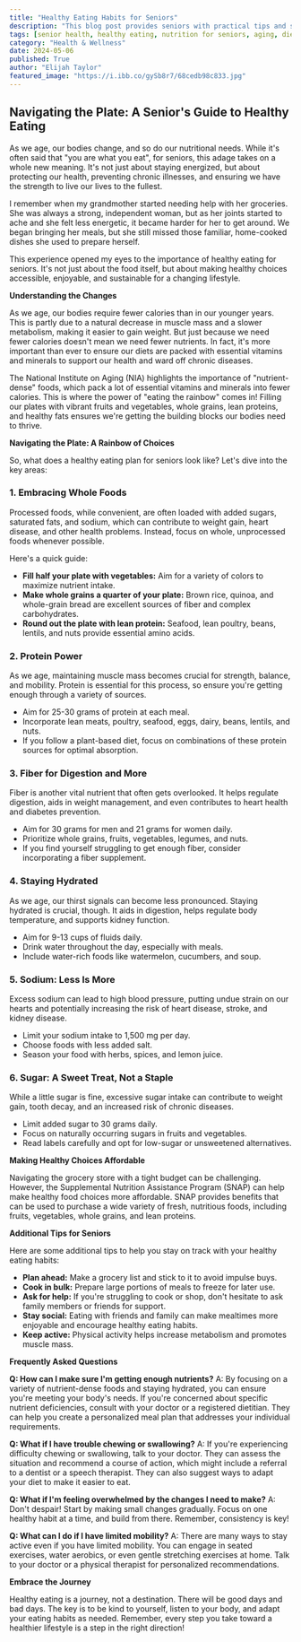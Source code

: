 ```yaml
---
title: "Healthy Eating Habits for Seniors"
description: "This blog post provides seniors with practical tips and strategies for maintaining a healthy diet.  It covers key nutritional considerations, including protein, fiber, hydration, sodium, and sugar intake, and offers advice on making healthy choices affordable and enjoyable. "
tags: [senior health, healthy eating, nutrition for seniors, aging, diet, healthy lifestyle, nutrient-dense foods, weight management, chronic diseases, food choices]
category: "Health & Wellness"
date: 2024-05-06
published: True
author: "Elijah Taylor"
featured_image: "https://i.ibb.co/gySb8r7/68cedb98c833.jpg"
---
```


##  Navigating the Plate: A Senior's Guide to Healthy Eating

As we age, our bodies change, and so do our nutritional needs. While it's often said that "you are what you eat", for seniors, this adage takes on a whole new meaning. It's not just about staying energized, but about protecting our health, preventing chronic illnesses, and ensuring we have the strength to live our lives to the fullest. 

I remember when my grandmother started needing help with her groceries. She was always a strong, independent woman, but as her joints started to ache and she felt less energetic, it became harder for her to get around. We began bringing her meals, but she still missed those familiar, home-cooked dishes she used to prepare herself.  

This experience opened my eyes to the importance of healthy eating for seniors. It's not just about the food itself, but about making healthy choices accessible, enjoyable, and sustainable for a changing lifestyle. 

**Understanding the Changes**

As we age, our bodies require fewer calories than in our younger years. This is partly due to a natural decrease in muscle mass and a slower metabolism, making it easier to gain weight.  But just because we need fewer calories doesn't mean we need fewer nutrients. In fact, it's more important than ever to ensure our diets are packed with essential vitamins and minerals to support our health and ward off chronic diseases. 

The National Institute on Aging (NIA) highlights the importance of "nutrient-dense" foods, which pack a lot of essential vitamins and minerals into fewer calories. This is where the power of "eating the rainbow" comes in! Filling our plates with vibrant fruits and vegetables, whole grains, lean proteins, and healthy fats ensures we're getting the building blocks our bodies need to thrive.

**Navigating the Plate: A Rainbow of Choices**

So, what does a healthy eating plan for seniors look like? Let's dive into the key areas:

### 1. Embracing Whole Foods

Processed foods, while convenient, are often loaded with added sugars, saturated fats, and sodium, which can contribute to weight gain, heart disease, and other health problems. Instead, focus on whole, unprocessed foods whenever possible. 

Here's a quick guide:

* **Fill half your plate with vegetables:** Aim for a variety of colors to maximize nutrient intake.
* **Make whole grains a quarter of your plate:** Brown rice, quinoa, and whole-grain bread are excellent sources of fiber and complex carbohydrates.
* **Round out the plate with lean protein:** Seafood, lean poultry, beans, lentils, and nuts provide essential amino acids.

### 2. Protein Power

As we age, maintaining muscle mass becomes crucial for strength, balance, and mobility.  Protein is essential for this process, so ensure you're getting enough through a variety of sources. 

* Aim for 25-30 grams of protein at each meal.
* Incorporate lean meats, poultry, seafood, eggs, dairy, beans, lentils, and nuts.
* If you follow a plant-based diet, focus on combinations of these protein sources for optimal absorption.

### 3. Fiber for Digestion and More

Fiber is another vital nutrient that often gets overlooked. It helps regulate digestion, aids in weight management, and even contributes to heart health and diabetes prevention.  

* Aim for 30 grams for men and 21 grams for women daily.
* Prioritize whole grains, fruits, vegetables, legumes, and nuts.
* If you find yourself struggling to get enough fiber, consider incorporating a fiber supplement.

### 4.  Staying Hydrated

As we age, our thirst signals can become less pronounced.  Staying hydrated is crucial, though. It aids in digestion, helps regulate body temperature, and supports kidney function. 

* Aim for 9-13 cups of fluids daily.
* Drink water throughout the day, especially with meals.
* Include water-rich foods like watermelon, cucumbers, and soup.

### 5.  Sodium: Less Is More

Excess sodium can lead to high blood pressure, putting undue strain on our hearts and potentially increasing the risk of heart disease, stroke, and kidney disease. 

* Limit your sodium intake to 1,500 mg per day.
* Choose foods with less added salt.
* Season your food with herbs, spices, and lemon juice.

### 6.  Sugar: A Sweet Treat, Not a Staple

While a little sugar is fine, excessive sugar intake can contribute to weight gain, tooth decay, and an increased risk of chronic diseases.  

* Limit added sugar to 30 grams daily.
*  Focus on naturally occurring sugars in fruits and vegetables.
* Read labels carefully and opt for low-sugar or unsweetened alternatives.

**Making Healthy Choices Affordable**

Navigating the grocery store with a tight budget can be challenging. However, the Supplemental Nutrition Assistance Program (SNAP) can help make healthy food choices more affordable.  SNAP provides benefits that can be used to purchase a wide variety of fresh, nutritious foods, including fruits, vegetables, whole grains, and lean proteins.  

**Additional Tips for  Seniors**

Here are some additional tips to help you stay on track with your healthy eating habits:

* **Plan ahead:** Make a grocery list and stick to it to avoid impulse buys.
* **Cook in bulk:**  Prepare large portions of meals to freeze for later use.
* **Ask for help:**  If you're struggling to cook or shop, don't hesitate to ask family members or friends for support.
* **Stay social:**  Eating with friends and family can make mealtimes more enjoyable and encourage healthy eating habits.
* **Keep active:**  Physical activity helps increase metabolism and promotes muscle mass.

**Frequently Asked Questions**

**Q: How can I make sure I'm getting enough nutrients?**
A: By focusing on a variety of nutrient-dense foods and staying hydrated, you can ensure you're meeting your body's needs. If you're concerned about specific nutrient deficiencies, consult with your doctor or a registered dietitian. They can help you create a personalized meal plan that addresses your individual requirements.

**Q:  What if I have trouble chewing or swallowing?**
A:  If you're experiencing difficulty chewing or swallowing, talk to your doctor. They can assess the situation and recommend a course of action, which might include a referral to a dentist or a speech therapist. They can also suggest ways to adapt your diet to make it easier to eat. 

**Q:  What if I'm feeling overwhelmed by the changes I need to make?**
A:  Don't despair!  Start by making small changes gradually.  Focus on one healthy habit at a time, and build from there.  Remember, consistency is key!

**Q:  What can I do if I have limited mobility?**
A:  There are many ways to stay active even if you have limited mobility. You can engage in seated exercises, water aerobics, or even gentle stretching exercises at home. Talk to your doctor or a physical therapist for personalized recommendations.

**Embrace the Journey**

Healthy eating is a journey, not a destination. There will be good days and bad days. The key is to be kind to yourself, listen to your body, and adapt your eating habits as needed.  Remember, every step you take toward a healthier lifestyle is a step in the right direction! 
